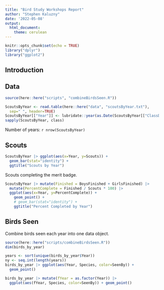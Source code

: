 ```yaml
---
title: "Bird Study Workshops Report"
author: "Stephen Kaluzny"
date: '2022-05-08'
output:
  html_document:
    theme: cerulean
---
```


```r
knitr::opts_chunk$set(echo = TRUE)
library("dplyr")
library("ggplot2")
```

## Introduction

## Data

```r
source(here::here("scripts", "combineBirdsSeen.R"))
```

```r
ScoutsByYear <- read.table(here::here("data", "scoutsByYear.txt"),
  sep=" ", header=TRUE)
ScoutsByYear[["Year"]] <- lubridate::year(as.Date(ScoutsByYear[["ClassDate"]]))
sapply(ScoutsByYear, class)
```

Number of years: `r nrow(ScoutsByYear)`

## Scouts

```r
ScoutsByYear |> ggplot(aes(x=Year, y=Scouts)) +
  geom_bar(stat="identity") +
  ggtitle("Scouts by Year")
```

Scouts completing the merit badge.

```r
ScoutsByYear |> mutate(Finished = BoysFinished + GirlsFinished) |>
  mutate(PercentComplete = Finished / Scouts * 100) |>
  ggplot(aes(x=Year, y=PercentComplete)) +
    geom_point() +
    # geom_bar(stat="identity") +
    ggtitle("Percent Completed by Year")
```

## Birds Seen

Combine birds seen each year into one data object.

```r
source(here::here("scripts/combineBirdsSeen.R"))
dim(birds_by_year)
```

```r
years <- sort(unique(birds_by_year$Year))
ny <- seq.int(length(years))
birds_by_year |> ggplot(aes(Year, Species, color=SeenBy)) +
  geom_point()
```

```r
birds_by_year |> mutate(fYear = as.factor(Year)) |>
  ggplot(aes(fYear, Species, color=SeenBy)) + geom_point()
```
